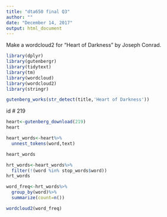 ```yaml
---
title: "dta650 final Q3"
author: ""
date: "December 14, 2017"
output: html_document
---
```


Make a wordcloud2 for "Heart of Darkness" by Joseph Conrad.

```r
library(dplyr)
library(gutenbergr)
library(tidytext)
library(tm)
library(wordcloud)
library(wordcloud2)
library(stringr)
```


```r
gutenberg_works(str_detect(title,'Heart of Darkness'))
```

id # 219

```r
heart<-gutenberg_download(219)
heart
```


```r
heart_words<-heart%>%
  unnest_tokens(word,text)

heart_words
```


```r
hrt_words<-heart_words%>%
  filter(!(word %in% stop_words$word))
hrt_words
```



```r
word_freq<-hrt_words%>%
  group_by(word)%>%
  summarize(count=n())

```


```r
wordcloud2(word_freq)
```


